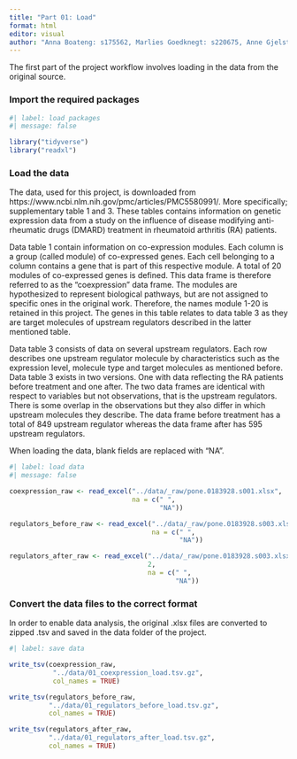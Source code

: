 ```yaml
---
title: "Part 01: Load"
format: html
editor: visual
author: "Anna Boateng: s175562, Marlies Goedknegt: s220675, Anne Gjelstrup: s194530, Katja Jagd: s185395, Olivia Ronnenberg: s183359"
---
```


The first part of the project workflow involves loading in the data from the original source.

### Import the required packages

```r
#| label: load packages
#| message: false

library("tidyverse")
library("readxl")

```

### Load the data

The data, used for this project, is downloaded from https://www.ncbi.nlm.nih.gov/pmc/articles/PMC5580991/. More specifically; supplementary table 1 and 3. These tables contains information on genetic expression data from a study on the influence of disease modifying anti-rheumatic drugs (DMARD) treatment in rheumatoid arthritis (RA) patients.

Data table 1 contain information on co-expression modules. Each column is a group (called module) of co-expressed genes. Each cell belonging to a column contains a gene that is part of this respective module. A total of 20 modules of co-expressed genes is defined. This data frame is therefore referred to as the "coexpression" data frame. The modules are hypothesized to represent biological pathways, but are not assigned to specific ones in the original work. Therefore, the names module 1-20 is retained in this project. The genes in this table relates to data table 3 as they are target molecules of upstream regulators described in the latter mentioned table.

Data table 3 consists of data on several upstream regulators. Each row describes one upstream regulator molecule by characteristics such as the expression level, molecule type and target molecules as mentioned before. Data table 3 exists in two versions. One with data reflecting the RA patients before treatment and one after. The two data frames are identical with respect to variables but not observations, that is the upstream regulators. There is some overlap in the observations but they also differ in which upstream molecules they describe. The data frame before treatment has a total of 849 upstream regulator whereas the data frame after has 595 upstream regulators.

When loading the data, blank fields are replaced with "NA".

```r
#| label: load data
#| message: false

coexpression_raw <- read_excel("../data/_raw/pone.0183928.s001.xlsx",
                               na = c(" ",
                                      "NA"))

regulators_before_raw <- read_excel("../data/_raw/pone.0183928.s003.xlsx",
                                    na = c(" ",
                                           "NA"))

regulators_after_raw <- read_excel("../data/_raw/pone.0183928.s003.xlsx",
                                   2,
                                   na = c(" ",
                                          "NA"))

```

### Convert the data files to the correct format

In order to enable data analysis, the original .xlsx files are converted to zipped .tsv and saved in the data folder of the project.

```r
#| label: save data

write_tsv(coexpression_raw,
           "../data/01_coexpression_load.tsv.gz",
           col_names = TRUE)

write_tsv(regulators_before_raw,
          "../data/01_regulators_before_load.tsv.gz",
          col_names = TRUE)

write_tsv(regulators_after_raw,
          "../data/01_regulators_after_load.tsv.gz",
          col_names = TRUE)

```
